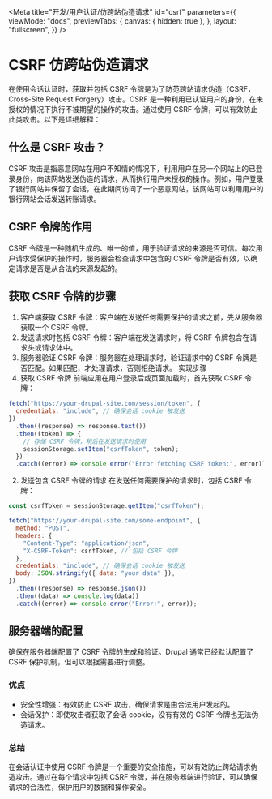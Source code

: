 
<Meta
  title="开发/用户认证/仿跨站伪造请求"
  id="csrf"
  parameters={{
    viewMode: "docs",
    previewTabs: {
      canvas: { hidden: true },
    },
    layout: "fullscreen",
  }}
/>

# CSRF 仿跨站伪造请求

在使用会话认证时，获取并包括 CSRF 令牌是为了防范跨站请求伪造（CSRF，Cross-Site Request Forgery）攻击。CSRF 是一种利用已认证用户的身份，在未授权的情况下执行不被期望的操作的攻击。通过使用 CSRF 令牌，可以有效防止此类攻击。以下是详细解释：

## 什么是 CSRF 攻击？

CSRF 攻击是指恶意网站在用户不知情的情况下，利用用户在另一个网站上的已登录身份，向该网站发送伪造的请求，从而执行用户未授权的操作。例如，用户登录了银行网站并保留了会话，在此期间访问了一个恶意网站，该网站可以利用用户的银行网站会话发送转账请求。

## CSRF 令牌的作用

CSRF 令牌是一种随机生成的、唯一的值，用于验证请求的来源是否可信。每次用户请求受保护的操作时，服务器会检查请求中包含的 CSRF 令牌是否有效，以确定请求是否是从合法的来源发起的。

## 获取 CSRF 令牌的步骤

1. 客户端获取 CSRF 令牌：客户端在发送任何需要保护的请求之前，先从服务器获取一个 CSRF 令牌。
2. 发送请求时包括 CSRF 令牌：客户端在发送请求时，将 CSRF 令牌包含在请求头或请求体中。
3. 服务器验证 CSRF 令牌：服务器在处理请求时，验证请求中的 CSRF 令牌是否匹配。如果匹配，才处理请求，否则拒绝请求。
   实现步骤
4. 获取 CSRF 令牌
   前端应用在用户登录后或页面加载时，首先获取 CSRF 令牌：

```js
fetch("https://your-drupal-site.com/session/token", {
  credentials: "include", // 确保会话 cookie 被发送
})
  .then((response) => response.text())
  .then((token) => {
    // 存储 CSRF 令牌，稍后在发送请求时使用
    sessionStorage.setItem("csrfToken", token);
  })
  .catch((error) => console.error("Error fetching CSRF token:", error));
```

2. 发送包含 CSRF 令牌的请求
   在发送任何需要保护的请求时，包括 CSRF 令牌：

```js
const csrfToken = sessionStorage.getItem("csrfToken");

fetch("https://your-drupal-site.com/some-endpoint", {
  method: "POST",
  headers: {
    "Content-Type": "application/json",
    "X-CSRF-Token": csrfToken, // 包括 CSRF 令牌
  },
  credentials: "include", // 确保会话 cookie 被发送
  body: JSON.stringify({ data: "your data" }),
})
  .then((response) => response.json())
  .then((data) => console.log(data))
  .catch((error) => console.error("Error:", error));
```

## 服务器端的配置

确保在服务器端配置了 CSRF 令牌的生成和验证。Drupal 通常已经默认配置了 CSRF 保护机制，但可以根据需要进行调整。

### 优点

- 安全性增强：有效防止 CSRF 攻击，确保请求是由合法用户发起的。
- 会话保护：即使攻击者获取了会话 cookie，没有有效的 CSRF 令牌也无法伪造请求。

### 总结

在会话认证中使用 CSRF 令牌是一个重要的安全措施，可以有效防止跨站请求伪造攻击。通过在每个请求中包括 CSRF 令牌，并在服务器端进行验证，可以确保请求的合法性，保护用户的数据和操作安全。
